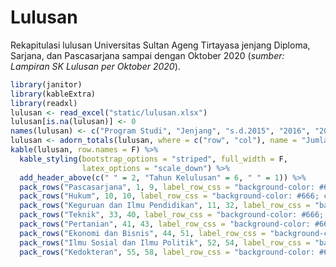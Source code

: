 # Lulusan

Rekapitulasi lulusan Universitas Sultan Ageng Tirtayasa jenjang Diploma, Sarjana, dan Pascasarjana sampai dengan Oktober 2020 (*sumber: Lampiran SK Lulusan per Oktober 2020*).

```r
library(janitor)
library(kableExtra)
library(readxl)
lulusan <- read_excel("static/lulusan.xlsx")
lulusan[is.na(lulusan)] <- 0
names(lulusan) <- c("Program Studi", "Jenjang", "s.d.2015", "2016", "2017", "2018", "2019", "2020")
lulusan <- adorn_totals(lulusan, where = c("row", "col"), name = "Jumlah")
kable(lulusan, row.names = F) %>%
  kable_styling(bootstrap_options = "striped", full_width = F,
                latex_options = "scale_down") %>%
  add_header_above(c(" " = 2, "Tahun Kelulusan" = 6, " " = 1)) %>%
  pack_rows("Pascasarjana", 1, 9, label_row_css = "background-color: #666; color: #fff;") %>%
  pack_rows("Hukum", 10, 10, label_row_css = "background-color: #666; color: #fff;") %>%
  pack_rows("Keguruan dan Ilmu Pendidikan", 11, 32, label_row_css = "background-color: #666; color: #fff;") %>%
  pack_rows("Teknik", 33, 40, label_row_css = "background-color: #666; color: #fff;") %>%
  pack_rows("Pertanian", 41, 43, label_row_css = "background-color: #666; color: #fff;") %>%
  pack_rows("Ekonomi dan Bisnis", 44, 51, label_row_css = "background-color: #666; color: #fff;") %>%
  pack_rows("Ilmu Sosial dan Ilmu Politik", 52, 54, label_row_css = "background-color: #666; color: #fff;") %>%
  pack_rows("Kedokteran", 55, 58, label_row_css = "background-color: #666; color: #fff;")

```
